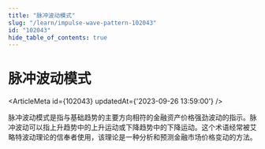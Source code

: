 ```yaml
---
title: "脉冲波动模式"
slug: "/learn/impulse-wave-pattern-102043"
id: "102043"
hide_table_of_contents: true
---
```



# 脉冲波动模式

<ArticleMeta id={102043} updatedAt={'2023-09-26 13:59:00'} />
<div className='border-solid border-b border-t-0 my-4 border-[var(--ifm-color-gray-300)]' />

脉冲波动模式是指与基础趋势的主要方向相符的金融资产价格强劲波动的指示。脉冲波动可以指上升趋势中的上升运动或下降趋势中的下降运动。这个术语经常被艾略特波动理论的信奉者使用，该理论是一种分析和预测金融市场价格变动的方法。
